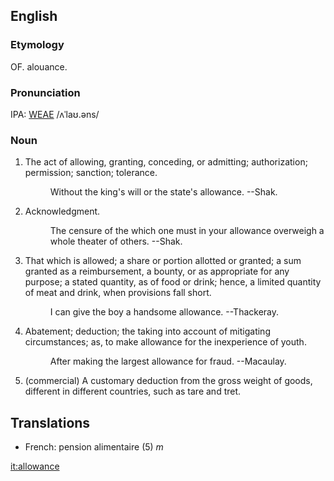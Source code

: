 ==English==
===Etymology===
OF. alouance.

===Pronunciation===
IPA: [[WEAE]] /ʌˈlaʊ.əns/

===Noun===
# The act of allowing, granting, conceding, or admitting; authorization; permission; sanction; tolerance.
#:    Without the king's will or the state's allowance. --Shak.
# Acknowledgment.
#:    The censure of the which one must in your allowance overweigh a whole theater of others. --Shak.
# That which is allowed; a share or portion allotted or granted; a sum granted as a reimbursement, a bounty, or as appropriate for any purpose; a stated quantity, as of food or drink; hence, a limited quantity of meat and drink, when provisions fall short.
#:    I can give the boy a handsome allowance. --Thackeray.
# Abatement; deduction; the taking into account of mitigating circumstances; as, to make allowance for the inexperience of youth.
#:    After making the largest allowance for fraud. --Macaulay.
# (commercial) A customary deduction from the gross weight of goods, different in different countries, such as tare and tret.

==Translations==
*French: pension alimentaire (5) ''m''

<!-- material copied from Webster's Revised Unabridged Dictionary (1913) -->

[[it:allowance]]
